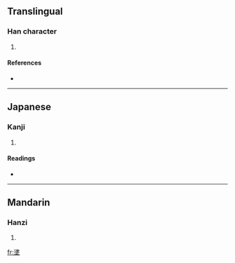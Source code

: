 ==Translingual==

===Han character===
{{Han char|rn=32|rad=土|as=09|sn=12|four=3510<sub>4</sub>|canj=水手土 (EQG)}}

# {{defn|Han}}

====References====
* {{Han ref|kx=0234.220|dkj=05292|dj=0472.130|hdz=10467.030|uh=583B|ud=22587|bh=D8B3|bd=55475}}

----

==Japanese==

===Kanji===
{{ja-kanji|grade=|rs=土09}}

# {{defn|Japanese}}

====Readings====
* {{ja-readings|on=[[しん]] (shin)|kun=[[うるおひ]] (uruohi), [[うるおう]] (uruou)}}

----

==Mandarin==

===Hanzi===
{{cmn-hanzi|pin=[[zhēn]] ([[zhen1]])|wg=chen<sup>1</sup>}}

# {{defn|Mandarin}}

[[fr:堻]]